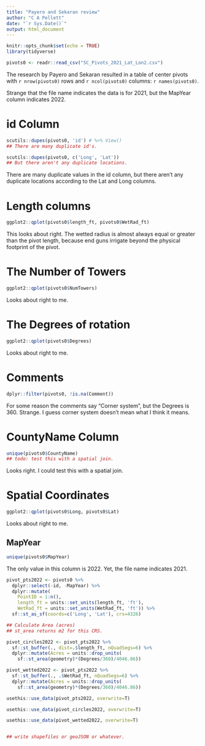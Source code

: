 ```yaml
---
title: "Payero and Sekaran review"
author: "C A Pellett"
date: "`r Sys.Date()`"
output: html_document
---
```


```r
knitr::opts_chunk$set(echo = TRUE)
library(tidyverse)
```

```r
pivots0 <- readr::read_csv("SC_Pivots_2021_Lat_Lon2.csv")

```

The research by Payero and Sekaran resulted in a table of center pivots with `r nrow(pivots0)` rows and `r ncol(pivots0)` columns: `r names(pivots0)`.

Strange that the file name indicates the data is for 2021, but the MapYear column indicates 2022.

# id Column
```r
scutils::dupes(pivots0, 'id') # %>% View()
## There are many duplicate id's.

scutils::dupes(pivots0, c('Long', 'Lat'))
## But there aren't any duplicate locations.
```
There are many duplicate values in the id column, but there aren't any duplicate locations according to the Lat and Long columns.

# Length columns
```r
ggplot2::qplot(pivots0$length_ft, pivots0$WetRad_ft)

```
This looks about right. The wetted radius is almost always equal or greater than the pivot length, because end guns irrigate beyond the physical footprint of the pivot.

# The Number of Towers
```r
ggplot2::qplot(pivots0$NumTowers)

```
Looks about right to me.

# The Degrees of rotation
```r
ggplot2::qplot(pivots0$Degrees)

```
Looks about right to me.

# Comments
```r
dplyr::filter(pivots0, !is.na(Comment))

```
For some reason the comments say "Corner system", but the Degrees is 360. Strange. I guess corner system doesn't mean what I think it means.

# CountyName Column
```r
unique(pivots0$CountyName)
## todo: test this with a spatial join.
```
Looks right. I could test this with a spatial join.

# Spatial Coordinates
```r
ggplot2::qplot(pivots0$Long, pivots0$Lat)

```
Looks about right to me.

## MapYear 
```r
unique(pivots0$MapYear)

```
The only value in this column is 2022. Yet, the file name indicates 2021.


```r
pivot_pts2022 <- pivots0 %>%
  dplyr::select(-id, -MapYear) %>%
  dplyr::mutate(
    PointID = 1:n(),
    length_ft = units::set_units(length_ft, 'ft'),
    WetRad_ft = units::set_units(WetRad_ft, 'ft')) %>%
  sf::st_as_sf(coords=c('Long', 'Lat'), crs=4326)

```

```r
## Calculate Area (acres)
## st_area returns m2 for this CRS.

pivot_circles2022 <- pivot_pts2022 %>%
  sf::st_buffer(., dist=.$length_ft, nQuadSegs=6) %>%
  dplyr::mutate(Acres = units::drop_units(
    sf::st_area(geometry)*(Degrees/360)/4046.86)) 

pivot_wetted2022 <- pivot_pts2022 %>%
  sf::st_buffer(., .$WetRad_ft, nQuadSegs=6) %>%
  dplyr::mutate(Acres = units::drop_units(
    sf::st_area(geometry)*(Degrees/360)/4046.86))

```


```r
usethis::use_data(pivot_pts2022, overwrite=T)

usethis::use_data(pivot_circles2022, overwrite=T)

usethis::use_data(pivot_wetted2022, overwrite=T)


## write shapefiles or geoJSON or whatever.

```


